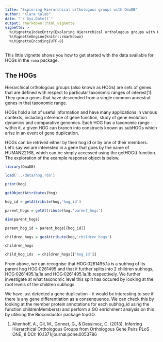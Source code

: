 ```yaml
---
title: "Exploring Hierarchical orthologous groups with OmaDB"
author: "Klara Kaleb"
date: "`r Sys.Date()`"
output: rmarkdown::html_vignette
vignette: >
  %\VignetteIndexEntry{Exploring Hierarchical orthologous groups with OmaDB}
  %\VignetteEngine{knitr::rmarkdown}
  %\VignetteEncoding{UTF-8}
---
```


This little vignette shows you how to get started with the data available for HOGs in the `roma` package.

## The HOGs

Hierarchical orthologous groups (also known as HOGs) are sets of genes that are defined with respect to particular taxonomic ranges of interest[1]. They group genes that have descended from a single common ancestral genes in that taxonomic range. 

HOGs hold a lot of useful information and have many applications in various contexts, including inference of gene function, study of gene evolution dynamics and comparative genomics. Each HOG has a taxonomic range - within it, a given HOG can branch into constructs known as subHOGs which arise in an event of gene duplication.

HOGs can be retrived either by their hog id or by one of their members. Let's say we are interested in a gene that goes by the name of HUMAN22168, which can be simply accessed using the getHOG() function. The exploration of the example response object is below.

```r
library(OmaDB)

load('../data/hog.rda')

print(hog)

getObjectAttributes(hog)

hog_id = getAttribute(hog,'hog_id')

parent_hogs = getAttribute(hog,'parent_hogs')

dim(parent_hogs)

parent_hog_id = parent_hogs[[hog_id]]

children_hogs = getAttribute(hog,'children_hogs')

children_hogs

child_hog_ids  = children_hogs[['hog_id']]


```
From above, we can recognise that  HOG:0261495.1a is a subhog of its parent hog HOG:0261495 and that it further splits into 2 children subhogs, HOG:0261495.1a.1a and HOG:0261495.1a.1b respectively. We further investigate at what taxonomic level this split has occured by looking at the root levels of the children subhogs.

We have just detected a gene duplication - it would be interesting to see if there is any gene differentiation as a consenquence. We can check this by looking at the member protein annotations for each subhog_id using the function childrenMembers() and perform a GO enrichment analysis on this by utilising the Bioconductor package topGO.


(1) Altenhoff, A., Gil, M., Gonnet, G., & Dessimoz, C. (2013). Inferring Hierarchical Orthologous Groups from Orthologous Gene Pairs PLoS ONE, 8 DOI: 10.1371/journal.pone.0053786